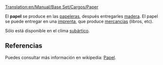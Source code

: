 [[Translation:en/Manual/Base Set/Cargos/Paper]]

{{es/Manual/Base Set/Cargos/Carga| carga  = Papel
| imagen = en/Manual/Base Set/Cargos/Paper.png
| producida =[[es/Manual/Base Set/Industries/Papelera|Papelera]]
| aceptada  =[[es/Manual/Base Set/Industries/Imprenta|Imprenta]]
}}
El '''papel''' se produce en las [[es/Manual/Base Set/Industries/Papelera|papeleras]], después entregarles [[es/Manual/Base Set/Cargos/Madera|madera]]. El papel se puede entregar en una [[es/Manual/Base Set/Industries/Imprenta|imprenta]], que produce [[es/Manual/Base Set/Cargos/Mercancías|mercancías]] (libros, etc).

Sólo está disponible en el clima [[es/Manual/Clima|subártico]].


==Referencias==
Puedes consultar más información en wikipedia: [https://www.wikipedia.org/wiki/es:papel Papel].